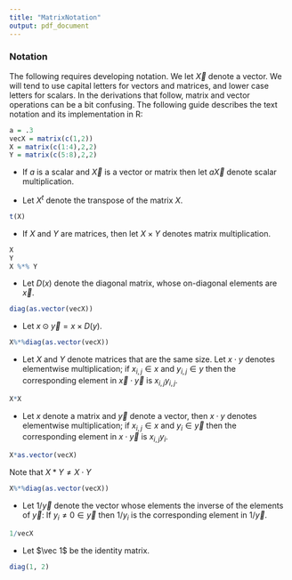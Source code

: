 ```yaml
---
title: "MatrixNotation"
output: pdf_document
---
```

### Notation 

The following requires developing notation. We let $\vec X$ denote a vector. We will tend to use capital letters for vectors and matrices, and lower case letters for scalars. In the derivations that follow, matrix and vector operations can be a bit confusing. The following guide describes the text notation and its implementation in R:

```r
a = .3 
vecX = matrix(c(1,2))
X = matrix(c(1:4),2,2)
Y = matrix(c(5:8),2,2)
```


* If $a$ is a scalar and $\vec X$ is a vector or matrix then let $a \vec X$ denote scalar multiplication. 

* Let $X^t$ denote the transpose of the matrix $X$.

```r
t(X)
```

* If $X$ and $Y$ are matrices, then let $X \times Y$ denotes matrix multiplication. 

```r
X 
Y
X %*% Y
```
* Let $D(x)$ denote the diagonal matrix, whose on-diagonal elements are $\vec x$.

```r
diag(as.vector(vecX))
```

* Let $x \odot \vec y = x \times D(y)$. 

```r
X%*%diag(as.vector(vecX))
```



* Let $X$ and $Y$ denote matrices that are the same size. Let $x \cdot y$ denotes elementwise multiplication; if $x_{i,j} \in x$ and $y_{i,j} \in y$ then the corresponding element in $\vec x \cdot \vec y$ is $x_{i,j} y_{i,j}$. 
```r
X*X
```

* Let $x$ denote a matrix and $\vec y$ denote a vector, then $x \cdot y$ denotes elementwise multiplication; if $x_{i,j} \in x$ and $y_i \in \vec y$ then the corresponding element in $x \cdot \vec y$ is $x_{i,j} y_i$. 
```r
X*as.vector(vecX)
```

Note that $X*Y \neq X \cdot Y$ 

```r
X%*%diag(as.vector(vecX))
```

* Let $1/\vec y$ denote the vector whose elements the inverse of the elements of $\vec y$: If $y_i \neq 0 \in \vec y$ then $1/y_i$ is the corresponding element in $1/\vec y$.
```r
1/vecX
```

* Let $\vec 1$ be the identity matrix. 

```r
diag(1, 2)
```

